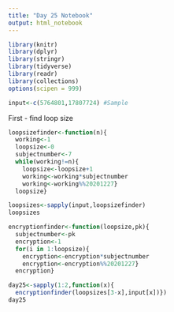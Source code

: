 ```yaml
---
title: "Day 25 Notebook"
output: html_notebook
---
```


```r
library(knitr)
library(dplyr)
library(stringr)
library(tidyverse)
library(readr)
library(collections)
options(scipen = 999)
```

```r
input<-c(5764801,17807724) #Sample

```

First - 
find loop size
```r
loopsizefinder<-function(n){
  working<-1
  loopsize<-0
  subjectnumber<-7
  while(working!=n){
    loopsize<-loopsize+1
    working<-working*subjectnumber
    working<-working%%20201227}
  loopsize}
```


```r
loopsizes<-sapply(input,loopsizefinder)
loopsizes
```

```r
encryptionfinder<-function(loopsize,pk){
  subjectnumber<-pk
  encryption<-1
  for(i in 1:loopsize){
    encryption<-encryption*subjectnumber
    encryption<-encryption%%20201227}
  encryption}
```


```r
day25<-sapply(1:2,function(x){
  encryptionfinder(loopsizes[3-x],input[x])})
day25
```


